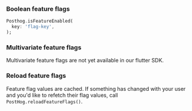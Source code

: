 ### Boolean feature flags

```dart
Posthog.isFeatureEnabled(
  key: 'flag-key',
);
```

### Multivariate feature flags

Multivariate feature flags are not yet available in our flutter SDK.

### Reload feature flags

Feature flag values are cached. If something has changed with your user and you'd like to refetch their flag values, call `PostHog.reloadFeatureFlags()`.
